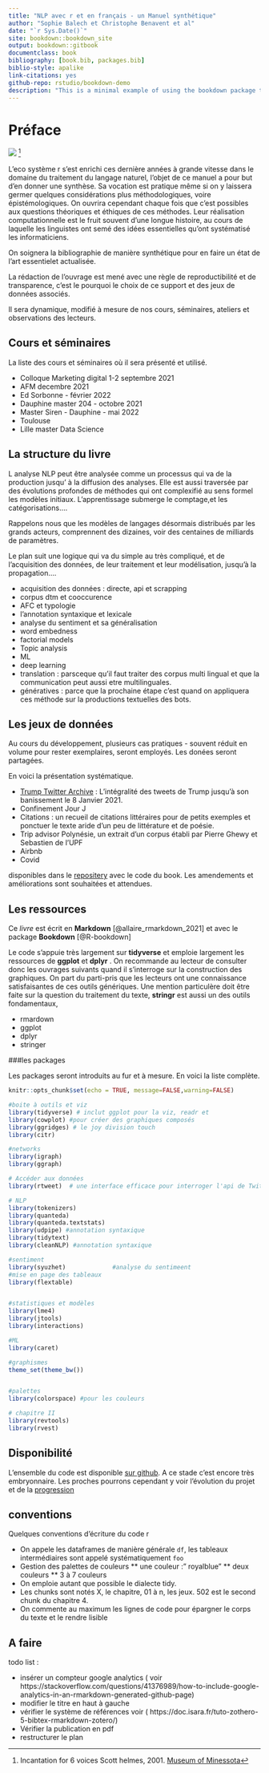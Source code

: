 ```yaml
--- 
title: "NLP avec r et en français - un Manuel synthétique"
author: "Sophie Balech et Christophe Benavent et al"
date: "`r Sys.Date()`"
site: bookdown::bookdown_site
output: bookdown::gitbook
documentclass: book
bibliography: [book.bib, packages.bib]
biblio-style: apalike
link-citations: yes
github-repo: rstudio/bookdown-demo
description: "This is a minimal example of using the bookdown package to write a book. The output format for this example is bookdown::gitbook."
---
```


# Préface

![](./images/Incantationfor6voices_scotthelmes2001.jpeg)
^[Incantation for 6 voices Scott helmes, 2001. [Museum of Minessota](https://medium.com/minneapolis-institute-of-art/painting-a-picture-with-words-a0a3fef3cf63)]



L'eco système r s'est enrichi ces dernière années à grande vitesse dans le domaine du traitement du langage naturel, l'objet de ce manuel a pour but d'en donner une synthèse. Sa vocation est pratique même si on y laissera germer quelques considérations plus méthodologiques, voire épistémologiques. 
On ouvrira cependant chaque fois que c'est possibles aux questions théoriques et éthiques de ces méthodes. Leur réalisation computationnelle est le fruit souvent d'une longue histoire, au cours de laquelle les linguistes ont semé des idées essentielles qu'ont systématisé les informaticiens.

On soignera la bibliographie de manière synthétique pour en faire un état de l'art essentielet actualisée.

La rédaction de l'ouvrage est mené avec une règle de reproductibilité et de transparence, c'est le pourquoi le choix de ce support et des jeux de données associés. 

Il sera dynamique, modifié à mesure de nos cours, séminaires, ateliers et observations des lecteurs.

## Cours et séminaires

La liste des cours et séminaires où il sera présenté et utilisé. 

 * Colloque Marketing digital 1-2 septembre 2021
 * AFM decembre 2021
 * Ed Sorbonne - février 2022
 * Dauphine master 204 - octobre 2021
 * Master Siren - Dauphine - mai 2022
 * Toulouse
 * Lille master Data Science


## La structure du livre

L analyse NLP peut être analysée comme un processus qui va de la production jusqu' à la diffusion des analyses. Elle est aussi traversée par des évolutions profondes de méthodes qui ont complexifié au sens formel les modèles initiaux. L'apprentissage submerge le comptage,et les catégorisations....

Rappelons nous que les modèles de langages désormais distribués par les grands acteurs, comprennent des dizaines, voir des centaines de milliards de paramètres. 

Le plan suit une logique qui va du simple au très compliqué, et de l'acquisition des données, de leur traitement et leur modélisation, jusqu'à la propagation....


 * acquisition des données : directe, api et scrapping
 * corpus dtm et cooccurence
 * AFC et typologie
 * l'annotation syntaxique et lexicale
 * analyse du sentiment et sa généralisation
 * word embedness
 * factorial models
 * Topic analysis
 * ML
 * deep learning
 * translation : parsceque qu'il faut traiter des corpus multi lingual et que la communication peut aussi etre multilinguales. 
 * génératives : parce que la prochaine étape c'est quand on appliquera ces méthode sur la productions textuelles des bots.

## Les jeux de données 

Au cours du développement, plusieurs cas pratiques - souvent réduit en volume pour rester exemplaires, seront employés. Les donées seront partagées.

En voici la présentation  systématique.

 * [Trump Twitter Archive](https://www.thetrumparchive.com/) : L'intégralité des tweets de Trump jusqu'à son banissement le 8 Janvier 2021.
 * Confinement Jour J
 * Citations : un recueil de citations littéraires pour de petits exemples et ponctuer le texte aride d'un peu de littérature et de poésie.
 * Trip advisor Polynésie, un extrait d'un corpus établi par Pierre Ghewy et Sebastien de l'UPF
 * Airbnb
 * Covid

disponibles dans le [repositery](https://benaventc.github.io/NLPBook/) avec le code du book. Les amendements et améliorations sont souhaitées et attendues. 

## Les ressources

Ce  _livre_ est écrit en **Markdown** [@allaire_rmarkdown_2021] et  avec le package **Bookdown** [@R-bookdown]

Le code s'appuie très largement sur **tidyverse** et emploie largement les ressources de **ggplot** et **dplyr** . On recommande au lecteur de consulter donc les ouvrages suivants quand il s'interroge sur la construction des graphiques. On part du parti-pris que les lecteurs ont une connaissance satisfaisantes de ces outils génériques. Une mention particulère doit être faite sur la question du traitement du texte, **stringr** est aussi un des outils fondamentaux, 

 * rmardown
 * ggplot
 * dplyr
 * stringer
 

###les packages 


Les packages seront introduits au fur et à mesure. En voici la liste complète.


```r
knitr::opts_chunk$set(echo = TRUE, message=FALSE,warning=FALSE)

#boite à outils et viz
library(tidyverse) # inclut ggplot pour la viz, readr et 
library(cowplot) #pour créer des graphiques composés
library(ggridges) # le joy division touch
library(citr)

#networks
library(igraph)
library(ggraph)

# Accéder aux données
library(rtweet)  # une interface efficace pour interroger l'api de Twitter

# NLP
library(tokenizers)
library(quanteda)
library(quanteda.textstats)
library(udpipe) #annotation syntaxique
library(tidytext)
library(cleanNLP) #annotation syntaxique

#sentiment
library(syuzhet)             #analyse du sentimeent
#mise en page des tableaux
library(flextable)


#statistiques et modèles
library(lme4)
library(jtools)
library(interactions)

#ML
library(caret)

#graphismes
theme_set(theme_bw())


#palettes
library(colorspace) #pour les couleurs

# chapitre II
library(revtools)
library(rvest)


```


## Disponibilité

L'ensemble du code est disponible [sur github](https://github.com/BenaventC/NLPBook). A ce stade c'est encore très embryonnaire. Les proches pourrons cependant y voir l'évolution du projet et de la [progression](https://benaventc.github.io/NLPBook/)

## conventions

Quelques conventions d'écriture du code r

 * On appele les dataframes  de manière générale `df`, les tableaux intermédiaires sont appelé systématiquement `foo`
 * Gestion des palettes de couleurs
  ** une couleur :" royalblue"
  ** deux couleurs
  ** 3 à 7 couleurs
 * On emploie autant que possible le dialecte tidy.
 * Les chunks sont notés X, le chapitre, 01 à n, les jeux. 502 est le second chunk du chapitre 4.
 * On commente au maximum les lignes de code pour épargner le corps du texte et le rendre lisible


## A faire

todo list :

 * insérer un compteur google analytics ( voir https://stackoverflow.com/questions/41376989/how-to-include-google-analytics-in-an-rmarkdown-generated-github-page)
 * modifier le titre en haut à gauche
 * vérifier le système de références voir ( https://doc.isara.fr/tuto-zothero-5-bibtex-rmarkdown-zotero/)
 * Vérifier la publication en pdf
 * restructurer le plan
 
